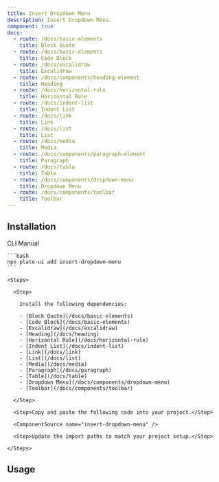 ```yaml
---
title: Insert Dropdown Menu
description: Insert Dropdown Menu.
component: true
docs:
  - route: /docs/basic-elements
    title: Block Quote
  - route: /docs/basic-elements
    title: Code Block
  - route: /docs/excalidraw
    title: Excalidraw
  - route: /docs/components/heading-element
    title: Heading
  - route: /docs/horizontal-rule
    title: Horizontal Rule
  - route: /docs/indent-list
    title: Indent List
  - route: /docs/link
    title: Link
  - route: /docs/list
    title: List
  - route: /docs/media
    title: Media
  - route: /docs/components/paragraph-element
    title: Paragraph
  - route: /docs/table
    title: Table
  - route: /docs/components/dropdown-menu
    title: Dropdown Menu
  - route: /docs/components/toolbar
    title: Toolbar
---
```


<ComponentPreview name="playground-demo" id="basicnodes" />

## Installation

<Tabs defaultValue="cli">

  <TabsList>
    <TabsTrigger value="cli">CLI</TabsTrigger>
    <TabsTrigger value="manual">Manual</TabsTrigger>
  </TabsList>
  <TabsContent value="cli">

    ```bash
    npx plate-ui add insert-dropdown-menu
    ```

  </TabsContent>

  <TabsContent value="manual">

    <Steps>

      <Step>

        Install the following dependencies:

        - [Block Quote](/docs/basic-elements)
        - [Code Block](/docs/basic-elements)
        - [Excalidraw](/docs/excalidraw)
        - [Heading](/docs/heading)
        - [Horizontal Rule](/docs/horizontal-rule)
        - [Indent List](/docs/indent-list)
        - [Link](/docs/link)
        - [List](/docs/list)
        - [Media](/docs/media)
        - [Paragraph](/docs/paragraph)
        - [Table](/docs/table)
        - [Dropdown Menu](/docs/components/dropdown-menu)
        - [Toolbar](/docs/components/toolbar)

      </Step>

      <Step>Copy and paste the following code into your project.</Step>

      <ComponentSource name="insert-dropdown-menu" />

      <Step>Update the import paths to match your project setup.</Step>

    </Steps>

  </TabsContent>

</Tabs>

## Usage

<ComponentSource name="fixed-toolbar-buttons" />
